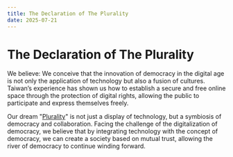 ```yaml
---
title: The Declaration of The Plurality
date: 2025-07-21
---
```



# The Declaration of The Plurality

We believe: We conceive that the innovation of democracy in the digital age is not only the application of technology but also a fusion of cultures. Taiwan’s experience has shown us how to establish a secure and free online space through the protection of digital rights, allowing the public to participate and express themselves freely.

Our dream "[Plurality](https://plurality.net)" is not just a display of technology, but a symbiosis of democracy and collaboration. Facing the challenge of the digitalization of democracy, we believe that by integrating technology with the concept of democracy, we can create a society based on mutual trust, allowing the river of democracy to continue winding forward.

<div className="mt-8 grid grid-cols-1 gap-8 sm:grid-cols-2">
	<YouTube
		title="Is Democracy Heading Toward Extinction? How Taiwan's Democratic Lighthouse is Reconstructed ft. ‘Radical Markets’ Author Glen Weyl"
		id="updFgcGXKK4"
	/>
	<YouTube
		title="Vitalik Is Here! The First Full Chinese Podcast Interview: Viewing Democratic Values from an Ethereum Perspective! FT. Ethereum Co-founder Vitalik Buterin"
		id="7uSgOOgyV4g"
	/>
	<YouTube
		title="Vitalik Returns! Observing Technological Democracy through Ethereum: Quadratic Voting and Zuzalu! FT. Ethereum Co-founder Vitalik Buterin"
		id="UtnFMoGtcxg"
	/>
</div>
